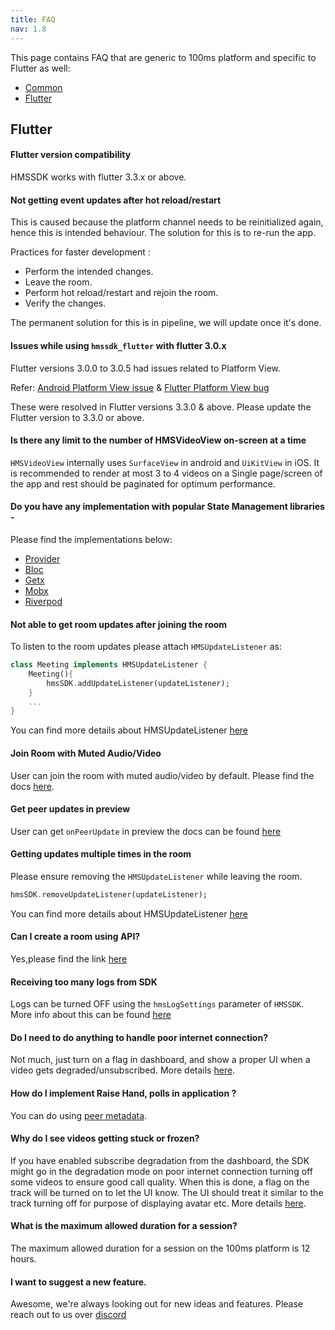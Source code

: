 ```yaml
---
title: FAQ
nav: 1.8
---
```



This page contains FAQ that are generic to 100ms platform and specific to Flutter as well:

-   [Common](#general)
-   [Flutter](#flutter)

<Faq />

## Flutter

#### Flutter version compatibility

HMSSDK works with flutter 3.3.x or above.

#### Not getting event updates after hot reload/restart

This is caused because the platform channel needs to be reinitialized again, hence this is intended behaviour.
The solution for this is to re-run the app.

Practices for faster development :

-   Perform the intended changes.
-   Leave the room.
-   Perform hot reload/restart and rejoin the room.
-   Verify the changes.

The permanent solution for this is in pipeline, we will update once it's done.

#### Issues while using `hmssdk_flutter` with flutter 3.0.x

Flutter versions 3.0.0 to 3.0.5 had issues related to Platform View.

Refer: [Android Platform View issue](https://github.com/flutter/flutter/issues/107313) & [Flutter Platform View bug](https://github.com/flutter/flutter/issues/103630)

These were resolved in Flutter versions 3.3.0 & above. Please update the Flutter version to 3.3.0 or above.

#### Is there any limit to the number of HMSVideoView on-screen at a time

`HMSVideoView` internally uses `SurfaceView` in android and `UiKitView` in iOS. It is recommended to render at most 3 to 4 videos on a Single page/screen of the app and rest should be paginated for optimum performance.

#### Do you have any implementation with popular State Management libraries -

Please find the implementations below:

-   [Provider](https://github.com/100mslive/100ms-flutter/tree/main/example)
-   [Bloc](https://github.com/100mslive/100ms-flutter/tree/main/sample%20apps/bloc)
-   [Getx](https://github.com/100mslive/100ms-flutter/tree/main/sample%20apps/getx)
-   [Mobx](https://github.com/100mslive/100ms-flutter/tree/main/sample%20apps/mobx)
-   [Riverpod](https://github.com/100mslive/100ms-flutter/tree/main/sample%20apps/riverpod)

#### Not able to get room updates after joining the room

To listen to the room updates please attach `HMSUpdateListener` as:

```dart
class Meeting implements HMSUpdateListener {
    Meeting(){
        hmsSDK.addUpdateListener(updateListener);
    }
    ...
}
```

You can find more details about HMSUpdateListener [here](../features/update-listeners)

#### Join Room with Muted Audio/Video

User can join the room with muted audio/video by default. Please find the docs [here](/flutter/v2/features/join#join-with-muted-audio-video).

#### Get peer updates in preview

User can get `onPeerUpdate` in preview the docs can be found [here](../features/preview#get-on-peer-update-and-room-state-in-preview)

#### Getting updates multiple times in the room

Please ensure removing the `HMSUpdateListener` while leaving the room.

```dart
hmsSDK.removeUpdateListener(updateListener);
```

You can find more details about HMSUpdateListener [here](../features/update-listeners)

#### Can I create a room using API?

Yes,please find the link [here](/server-side/v2/Rooms/create-via-api)

#### Receiving too many logs from SDK

Logs can be turned OFF using the `hmsLogSettings` parameter of `HMSSDK`. More info about this can be found [here](../features/error-handling#setting-log-levels-in-sdk)

#### Do I need to do anything to handle poor internet connection?

Not much, just turn on a flag in dashboard, and show a proper UI when a video gets degraded/unsubscribed. More details [here](../features/auto-video-degrade-restore).

#### How do I implement Raise Hand, polls in application ?

You can do using [peer metadata](../advanced-features/peer-metadata-update#use-cases).

#### Why do I see videos getting stuck or frozen?

If you have enabled subscribe degradation from the dashboard, the SDK might go in the degradation mode on poor internet connection turning off some videos to ensure good call quality. When this is done, a flag on the track will be turned on to let the UI know. The UI should treat it similar to the track turning off for purpose of displaying avatar etc. More details [here](../features/auto-video-degrade-restore).

#### What is the maximum allowed duration for a session?

The maximum allowed duration for a session on the 100ms platform is 12 hours.

#### I want to suggest a new feature.

Awesome, we're always looking out for new ideas and features. Please reach out to us over [discord](https://100ms.live/discord)
